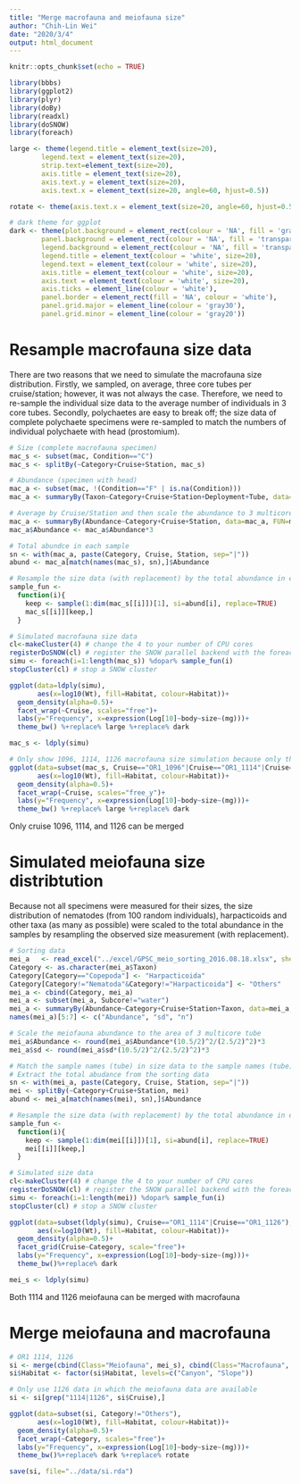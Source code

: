 ```yaml
---
title: "Merge macrofauna and meiofauna size"
author: "Chih-Lin Wei"
date: "2020/3/4"
output: html_document
---
```


```r
knitr::opts_chunk$set(echo = TRUE)
```

```r
library(bbbs)
library(ggplot2)
library(plyr)
library(doBy)
library(readxl)
library(doSNOW)
library(foreach)

large <- theme(legend.title = element_text(size=20),
        legend.text = element_text(size=20),
        strip.text=element_text(size=20),
        axis.title = element_text(size=20),
        axis.text.y = element_text(size=20),
        axis.text.x = element_text(size=20, angle=60, hjust=0.5))

rotate <- theme(axis.text.x = element_text(size=20, angle=60, hjust=0.5))

# dark theme for ggplot
dark <- theme(plot.background = element_rect(colour = 'NA', fill = 'gray10'),
        panel.background = element_rect(colour = 'NA', fill = 'transparent'),
        legend.background = element_rect(colour = 'NA', fill = 'transparent'),
        legend.title = element_text(colour = 'white', size=20),
        legend.text = element_text(colour = 'white', size=20),
        axis.title = element_text(colour = 'white', size=20),
        axis.text = element_text(colour = 'white', size=20),
        axis.ticks = element_line(colour = 'white'),
        panel.border = element_rect(fill = 'NA', colour = 'white'), 
        panel.grid.major = element_line(colour = 'gray30'),
        panel.grid.minor = element_line(colour = 'gray20'))
```

# Resample macrofauna size data
There are two reasons that we need to simulate the macrofauna size distribution. Firstly, we sampled, on average, three core tubes per cruise/station; however, it was not always the case. Therefore, we need to re-sample the individual size data to the average number of individuals in 3 core tubes.  Secondly, polychaetes are easy to break off; the size data of complete polychaete specimens were re-sampled to match the numbers of individual polychaete with head (prostomium).

```r
# Size (complete macrofauna specimen)
mac_s <- subset(mac, Condition=="C")
mac_s <- splitBy(~Category+Cruise+Station, mac_s)

# Abundance (specimen with head)
mac_a <- subset(mac, !(Condition=="F" | is.na(Condition)))
mac_a <- summaryBy(Taxon~Category+Cruise+Station+Deployment+Tube, data=mac_a, FUN=length, var.names="Abundance", keep.names=TRUE)

# Average by Cruise/Station and then scale the abundance to 3 multicore tubes
mac_a <- summaryBy(Abundance~Category+Cruise+Station, data=mac_a, FUN=mean, var.names="Abundance", keep.names=TRUE)
mac_a$Abundance <- mac_a$Abundance*3

# Total abundce in each sample
sn <- with(mac_a, paste(Category, Cruise, Station, sep="|"))
abund <- mac_a[match(names(mac_s), sn),]$Abundance

# Resample the size data (with replacement) by the total abundance in each sample
sample_fun <-
  function(i){
    keep <- sample(1:dim(mac_s[[i]])[1], si=abund[i], replace=TRUE)
    mac_s[[i]][keep,]
  }

# Simulated macrofauna size data
cl<-makeCluster(4) # change the 4 to your number of CPU cores
registerDoSNOW(cl) # register the SNOW parallel backend with the foreach package
simu <- foreach(i=1:length(mac_s)) %dopar% sample_fun(i)
stopCluster(cl) # stop a SNOW cluster

ggplot(data=ldply(simu), 
       aes(x=log10(Wt), fill=Habitat, colour=Habitat))+
  geom_density(alpha=0.5)+
  facet_wrap(~Cruise, scales="free")+
  labs(y="Frequency", x=expression(Log[10]~body~size~(mg)))+
  theme_bw() %+replace% large %+replace% dark

mac_s <- ldply(simu)
```

```r
# Only show 1096, 1114, 1126 macrofauna size simulation because only these cruise have ok polychaete sizes
ggplot(data=subset(mac_s, Cruise=="OR1_1096"|Cruise=="OR1_1114"|Cruise=="OR1_1126"), 
       aes(x=log10(Wt), fill=Habitat, colour=Habitat))+
  geom_density(alpha=0.5)+
  facet_wrap(~Cruise, scales="free_y")+
  labs(y="Frequency", x=expression(Log[10]~body~size~(mg)))+
  theme_bw() %+replace% large %+replace% dark
```
Only cruise 1096, 1114, and 1126 can be merged

# Simulated meiofauna size distribtution
Because not all specimens were measured for their sizes, the size distribution of nematodes (from 100 random individuals), harpacticoids and other taxa (as many as possible) were scaled to the total abundance in the samples by resampling the observed size measurement (with replacement).

```r
# Sorting data
mei_a   <- read_excel("../excel/GPSC_meio_sorting_2016.08.18.xlsx", sheet=2)
Category <- as.character(mei_a$Taxon)
Category[Category=="Copepoda"] <- "Harpacticoida"
Category[Category!="Nematoda"&Category!="Harpacticoida"] <- "Others"
mei_a <- cbind(Category, mei_a)
mei_a <- subset(mei_a, Subcore!="water")
mei_a <- summaryBy(Abundance~Category+Cruise+Station+Taxon, data=mei_a, FUN=c(mean, sd, length), keep.names=T)
names(mei_a)[5:7] <- c("Abundance", "sd", "n")

# Scale the meiofauna abundance to the area of 3 multicore tube
mei_a$Abundance <- round(mei_a$Abundance*(10.5/2)^2/(2.5/2)^2)*3
mei_a$sd <- round(mei_a$sd*(10.5/2)^2/(2.5/2)^2)*3

# Match the sample names (tube) in size data to the sample names (tube) in sorting data 
# Extract the total abudance from the sorting data 
sn <- with(mei_a, paste(Category, Cruise, Station, sep="|"))
mei <- splitBy(~Category+Cruise+Station, mei)
abund <- mei_a[match(names(mei), sn),]$Abundance

# Resample the size data (with replacement) by the total abundance in each sample
sample_fun <-
  function(i){
    keep <- sample(1:dim(mei[[i]])[1], si=abund[i], replace=TRUE)
    mei[[i]][keep,]
  }

# Simulated size data
cl<-makeCluster(4) # change the 4 to your number of CPU cores
registerDoSNOW(cl) # register the SNOW parallel backend with the foreach package
simu <- foreach(i=1:length(mei)) %dopar% sample_fun(i)
stopCluster(cl) # stop a SNOW cluster

ggplot(data=subset(ldply(simu), Cruise=="OR1_1114"|Cruise=="OR1_1126"), 
       aes(x=log10(Wt), fill=Habitat, colour=Habitat))+
  geom_density(alpha=0.5)+
  facet_grid(Cruise~Category, scale="free")+
  labs(y="Frequency", x=expression(Log[10]~body~size~(mg)))+
  theme_bw()%+replace% dark

mei_s <- ldply(simu)
```
Both 1114 and 1126 meiofauna can be merged with macrofauna

# Merge meiofauna and macrofauna
```r
# OR1 1114, 1126
si <- merge(cbind(Class="Meiofauna", mei_s), cbind(Class="Macrofauna", mac_s), all=T)
si$Habitat <- factor(si$Habitat, levels=c("Canyon", "Slope"))

# Only use 1126 data in which the meiofauna data are available
si <- si[grep("1114|1126", si$Cruise),]

ggplot(data=subset(si, Category!="Others"), 
       aes(x=log10(Wt), fill=Habitat, colour=Habitat))+
  geom_density(alpha=0.5)+
  facet_wrap(~Category, scales="free")+
  labs(y="Frequency", x=expression(Log[10]~body~size~(mg)))+
  theme_bw()%+replace% dark %+replace% rotate
```

```r
save(si, file="../data/si.rda")
```

